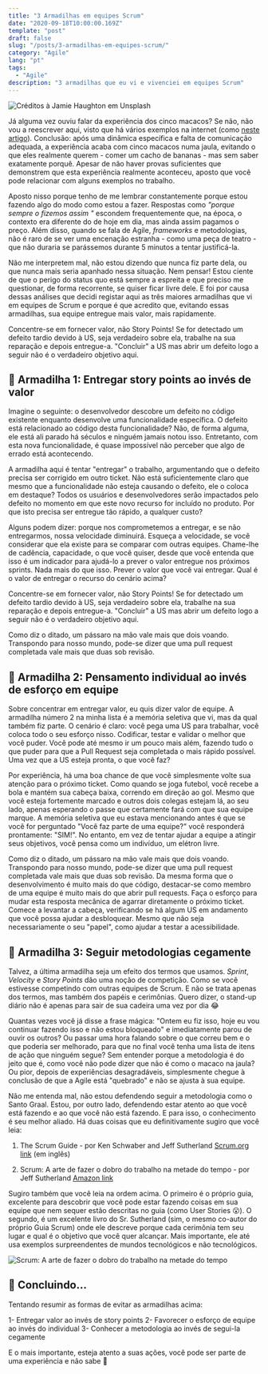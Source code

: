 ```yaml
---
title: "3 Armadilhas em equipes Scrum"
date: "2020-09-18T10:00:00.169Z"
template: "post"
draft: false
slug: "/posts/3-armadilhas-em-equipes-scrum/"
category: "Agile"
lang: "pt"
tags:
  - "Agile"
description: "3 armadilhas que eu vi e vivenciei em equipes Scrum"
---
```


![Créditos à Jamie Haughton em Unsplash](/media/pitfalls-scrum-team/jamie-haughton-Z05GiksmqYU-unsplash.jpg)

Já alguma vez ouviu falar da experiência dos cinco macacos? Se não, não vou a reescrever aqui, visto que há vários exemplos na internet (como [neste artigo](https://atitudereflexiva.wordpress.com/2020/04/02/a-experiencia-dos-cinco-macacos/)). Conclusão: após uma dinâmica específica e falta de comunicação adequada, a experiência acaba com cinco macacos numa jaula, evitando o que eles realmente querem - comer um cacho de bananas - mas sem saber exatamente porquê. Apesar de não haver provas suficientes que demonstrem que esta experiência realmente aconteceu, aposto que você pode relacionar com alguns exemplos no trabalho.

Aposto nisso porque tenho de me lembrar constantemente porque estou fazendo algo do modo como estou a fazer. Respostas como *"porque sempre o fizemos assim "* escondem frequentemente que, na época, o contexto era diferente do de hoje em dia, mas ainda assim pagamos o preço. Além disso, quando se fala de Agile, *frameworks* e metodologias, não é raro de se ver uma encenação estranha  - como uma peça de teatro - que não duraria se parássemos durante 5 minutos a tentar justificá-la.

Não me interpretem mal, não estou dizendo que nunca fiz parte dela, ou que nunca mais seria apanhado nessa situação. Nem pensar! Estou ciente de que o perigo do status quo está sempre a espreita e que preciso me questionar, de forma recorrente, se quiser ficar livre dele. E foi por causa dessas análises que decidi registar aqui as três maiores armadilhas que vi em equipes de Scrum e porque é que acredito que, evitando essas armadilhas, sua equipe entregue mais valor, mais rapidamente.

<Quote>
  Concentre-se em fornecer valor, não Story Points! Se for detectado um defeito tardio devido à US, seja verdadeiro sobre ela, trabalhe na sua reparação e depois entregue-a. "Concluir" a US mas abrir um defeito logo a seguir não é o verdadeiro objetivo aqui.
</Quote>

## :monkey: Armadilha 1: Entregar story points ao invés de valor

Imagine o seguinte: o desenvolvedor descobre um defeito no código existente enquanto desenvolve uma funcionalidade específica. O defeito está relacionado ao código desta funcionalidade? Não, de forma alguma, ele está ali parado há séculos e ninguém jamais notou isso. Entretanto, com esta nova funcionalidade, é quase impossível não perceber que algo de errado está acontecendo.

A armadilha aqui é tentar "entregar" o trabalho, argumentando que o defeito precisa ser corrigido em outro ticket. Não está suficientemente claro que mesmo que a funcionalidade não esteja causando o defeito, ele o coloca em destaque? Todos os usuários e desenvolvedores serão impactados pelo defeito no momento em que este novo recurso for incluído no produto. Por que isto precisa ser entregue tão rápido, a qualquer custo?

Alguns podem dizer: porque nos comprometemos a entregar, e se não entregarmos, nossa velocidade diminuirá. Esqueça a velocidade, se você considerar que ela existe para se comparar com outras equipes. Chame-lhe de cadência, capacidade, o que você quiser, desde que você entenda que isso é um indicador para ajudá-lo a prever o valor entregue nos próximos sprints. Nada mais do que isso. Prever o valor que você vai entregar. Qual é o valor de entregar o recurso do cenário acima?

Concentre-se em fornecer valor, não Story Points! Se for detectado um defeito tardio devido à US, seja verdadeiro sobre ela, trabalhe na sua reparação e depois entregue-a. "Concluir" a US mas abrir um defeito logo a seguir não é o verdadeiro objetivo aqui.

<Quote>
  Como diz o ditado, um pássaro na mão vale mais que dois voando. Transpondo para nosso mundo, pode-se dizer que uma pull request completada vale mais que duas sob revisão.
</Quote>

## :monkey: Armadilha 2: Pensamento individual ao invés de esforço em equipe

Sobre concentrar em entregar valor, eu quis dizer valor de equipe. A armadilha número 2 na minha lista é a memória seletiva que vi, mas da qual também fiz parte. O cenário é claro: você pega uma US para trabalhar, você coloca todo o seu esforço nisso. Codificar, testar e validar o melhor que você puder. Você pode até mesmo ir um pouco mais além, fazendo tudo o que puder para que a Pull Request seja completada o mais rápido possível. Uma vez que a US esteja pronta, o que você faz?

Por experiência, há uma boa chance de que você simplesmente volte sua atenção para o próximo ticket. Como quando se joga futebol, você recebe a bola e mantém sua cabeça baixa, correndo em direção ao gol. Mesmo que você esteja fortemente marcado e outros dois colegas estejam lá, ao seu lado, apenas esperando o passe que certamente fará com que sua equipe marque. A memória seletiva que eu estava mencionando antes é que se você for perguntado "Você faz parte de uma equipe?" você responderá prontamente: "SIM!". No entanto, em vez de tentar ajudar a equipe a atingir seus objetivos, você pensa como um indivíduo, um elétron livre.

Como diz o ditado, um pássaro na mão vale mais que dois voando. Transpondo para nosso mundo, pode-se dizer que uma pull request completada vale mais que duas sob revisão. Da mesma forma que o desenvolvimento é muito mais do que código, destacar-se como membro de uma equipe é muito mais do que abrir pull requests. Faça o esforço para mudar esta resposta mecânica de agarrar diretamente o próximo ticket. Comece a levantar a cabeça, verificando se há algum US em andamento que você possa ajudar a desbloquear. Mesmo que não seja necessariamente o seu "papel", como ajudar a testar a acessibilidade.

## :monkey: Armadilha 3: Seguir metodologias cegamente

Talvez, a última armadilha seja um efeito dos termos que usamos. *Sprint*, *Velocity* e *Story Points* dão uma noção de competição. Como se você estivesse competindo com outras equipes de Scrum. E não se trata apenas dos termos, mas também dos papéis e cerimônias. Quero dizer, o stand-up diário não é apenas para sair de sua cadeira uma vez por dia :joy:

Quantas vezes você já disse a frase mágica: "Ontem eu fiz isso, hoje eu vou continuar fazendo isso e não estou bloqueado" e imediatamente parou de ouvir os outros? Ou passar uma hora falando sobre o que correu bem e o que poderia ser melhorado, para que no final você tenha uma lista de itens de ação que ninguém segue? Sem entender porque a metodologia é do jeito que é, como você não pode dizer que não é como o macaco na jaula? Ou pior, depois de experiências desagradáveis, simplesmente chegue à conclusão de que a Agile está "quebrado" e não se ajusta à sua equipe.

Não me entenda mal, não estou defendendo seguir a metodologia como o Santo Graal. Estou, por outro lado, defendendo estar atento ao que você está fazendo e ao que você não está fazendo. E para isso, o conhecimento é seu melhor aliado. Há duas coisas que eu definitivamente sugiro que você leia:

1) The Scrum Guide - por Ken Schwaber and Jeff Sutherland [Scrum.org link](https://www.scrum.org/resources/scrum-guide) (em inglês)

2) Scrum: A arte de fazer o dobro do trabalho na metade do tempo - por Jeff Sutherland [Amazon link](https://www.amazon.com.br/Scrum-Fazer-Dobro-Trabalho-Metade/dp/8544104517)

Sugiro também que você leia na ordem acima. O primeiro é o próprio guia, excelente para descobrir que você pode estar fazendo coisas em sua equipe que nem sequer estão descritas no guia (como User Stories :open_mouth:). O segundo, é um excelente livro do Sr. Sutherland (sim, o mesmo co-autor do próprio Guia Scrum) onde ele descreve porque cada cerimônia tem seu lugar e qual é o objetivo que você quer alcançar. Mais importante, ele até usa exemplos surpreendentes de mundos tecnológicos e não tecnológicos.

![Scrum: A arte de fazer o dobro do trabalho na metade do tempo](/media/pitfalls-scrum-team/scrum-book-pt.jpg)

## :banana: Concluindo...

Tentando resumir as formas de evitar as armadilhas acima:

1- Entregar valor ao invés de story points
2- Favorecer o esforço de equipe ao invés do individual
3- Conhecer a metodologia ao invés de segui-la cegamente

E o mais importante, esteja atento a suas ações, você pode ser parte de uma experiência e não sabe :see_no_evil: